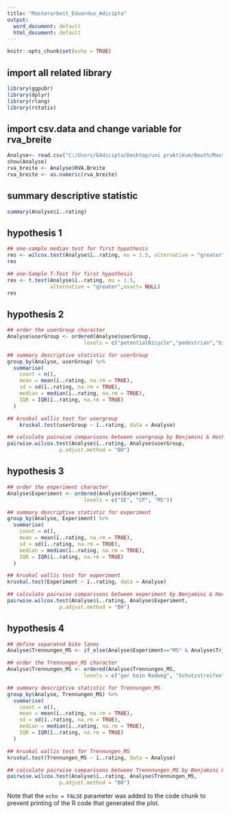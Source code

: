 ---
title: "Masterarbeit_Eduardus_Adicipta"
output:
  word_document: default
  html_document: default
---

```{r setup, include=FALSE}
knitr::opts_chunk$set(echo = TRUE)
```

## import all related library
```{r}
library(ggpubr)
library(dplyr)
library(rlang)
library(rstatix)
```

## import csv.data and change variable for rva_breite
```{r}
Analyse<- read.csv("C:/Users/EAdicipta/Desktop/uni praktikum/Beuth/Masterarbeit/Data_final/Ausgabe_nur_Berlin.csv",header=TRUE, sep=";",quote="\"", stringsAsFactors=FALSE)
show(Analyse)
rva_breite <- Analyse$RVA.Breite
rva_breite <- as.numeric(rva_breite)
```
## summary descriptive statistic
```{r}
summary(Analyse$ï..rating)
```
## hypothesis 1
```{r}
## one-sample median test for first hypothesis
res <- wilcox.test(Analyse$ï..rating, mu = 1.5, alternative = "greater")
res
```
```{r}
## one-Sample T-Test for first hypothesis
res <- t.test(Analyse$ï..rating, mu = 1.5,
              alternative = "greater",exact= NULL)
res
```
## hypothesis 2
```{r}
## order the userGroup character
Analyse$userGroup <- ordered(Analyse$userGroup,
                         levels = c("potentialBicycle","pedestrian","bicycle","car" ))

## summary descriptive statistic for userGroup
group_by(Analyse, userGroup) %>%
  summarise(
    count = n(),
    mean = mean(ï..rating, na.rm = TRUE),
    sd = sd(ï..rating, na.rm = TRUE),
    median = median(ï..rating, na.rm = TRUE),
    IQR = IQR(ï..rating, na.rm = TRUE)
  )
```
```{r}
## kruskal wallis test for usergroup
    kruskal.test(userGroup ~ ï..rating, data = Analyse)
```
```{r}
## calculate pairwise comparisons between usergroup by Benjamini & Hochberg (1995)
pairwise.wilcox.test(Analyse$ï..rating, Analyse$userGroup,
                 p.adjust.method = "BH")
```
## hypothesis 3
```{r}
## order the experiment character
Analyse$Experiment <- ordered(Analyse$Experiment,
                         levels = c("SE", "CP", "MS"))

## summary descriptive statistic for experiment
group_by(Analyse, Experiment) %>%
  summarise(
    count = n(),
    mean = mean(ï..rating, na.rm = TRUE),
    sd = sd(ï..rating, na.rm = TRUE),
    median = median(ï..rating, na.rm = TRUE),
    IQR = IQR(ï..rating, na.rm = TRUE)
  )
```
```{r}
## kruskal wallis test for experiment
kruskal.test(Experiment ~ ï..rating, data = Analyse)
```
```{r}
## calculate pairwise comparisons between experiment by Benjamini & Hochberg (1995)
pairwise.wilcox.test(Analyse$ï..rating, Analyse$Experiment,
                 p.adjust.method = "BH")
```
## hypothesis 4
```{r}
## define separated bike lanes
Analyse$Trennungen_MS <- if_else(Analyse$Experiment=="MS" & Analyse$Tr_li.baulTrennung %in% c("Sperrpfosten-hoch", "Sperrpfosten-niedrig", "Blumenkasten"), "geschützte Radfahrstreifen", if_else (Analyse$Experiment=="MS" & Analyse$Tr_li.baulTrennung %in% c("-", "0") & Analyse$Tr_li.Markierung %in% c("Doppellinie", "durchgezogen", "SperrflÃ¤che"), "Radfahrstreifen", if_else(Analyse$Experiment=="MS" & Analyse$Tr_li.Markierung %in% c("unterbrochen"), "Schutzstreifen",if_else(Analyse$Experiment=="MS","gar kein Radweg",""))))
```

```{r}
## order the Trennungen_MS character
Analyse$Trennungen_MS <- ordered(Analyse$Trennungen_MS,
                         levels = c("gar kein Radweg", "Schutzstreifen","Radfahrstreifen", "geschützte Radfahrstreifen"))

## summary descriptive statistic for Trennungen_MS
group_by(Analyse, Trennungen_MS) %>%
  summarise(
    count = n(),
    mean = mean(ï..rating, na.rm = TRUE),
    sd = sd(ï..rating, na.rm = TRUE),
    median = median(ï..rating, na.rm = TRUE),
    IQR = IQR(ï..rating, na.rm = TRUE)
  )
```
```{r}
## kruskal wallis test for Trennungen_MS
kruskal.test(Trennungen_MS ~ ï..rating, data = Analyse)
```
```{r}
## calculate pairwise comparisons between Trennnungen_MS by Benjamini & Hochberg (1995)
pairwise.wilcox.test(Analyse$ï..rating, Analyse$Trennungen_MS,
                 p.adjust.method = "BH")
```
Note that the `echo = FALSE` parameter was added to the code chunk to prevent printing of the R code that generated the plot.
